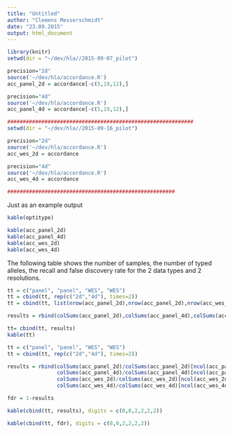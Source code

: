 ```yaml
---
title: "Untitled"
author: "Clemens Messerschmidt"
date: "23.09.2015"
output: html_document
---
```


```r
library(knitr)
setwd(dir = "~/dev/hla//2015-09-07_pilot")

precision="2d"
source('~/dev/hla/accordance.R')
acc_panel_2d = accordance[-c(5,19,12),]

precision="4d"
source('~/dev/hla/accordance.R')
acc_panel_4d = accordance[-c(5,19,12),]

############################################################
setwd(dir = "~/dev/hla//2015-09-16_pilot")

precision="2d"
source('~/dev/hla/accordance.R')
acc_wes_2d = accordance

precision="4d"
source('~/dev/hla/accordance.R')
acc_wes_4d = accordance

######################################################
```

Just as an example output
```r
kable(optitype)
```

```r

kable(acc_panel_2d)
kable(acc_panel_4d)
kable(acc_wes_2d)
kable(acc_wes_4d)

```

The following table shows the number of samples, the number of typed alleles, the recall and false discovery rate for the 2 data types and 2 resolutions.

```r
tt = c("panel", "panel", "WES", "WES")
tt = cbind(tt, rep(c("2d","4d"), times=2))
tt = cbind(tt, list(nrow(acc_panel_2d),nrow(acc_panel_2d),nrow(acc_wes_2d),nrow(acc_wes_2d)))

results = rbind(colSums(acc_panel_2d),colSums(acc_panel_4d),colSums(acc_wes_2d),colSums(acc_wes_4d))

tt= cbind(tt, results)
kable(tt)

```

```r
tt = c("panel", "panel", "WES", "WES")
tt = cbind(tt, rep(c("2d","4d"), times=2))

results = rbind(colSums(acc_panel_2d)/colSums(acc_panel_2d)[ncol(acc_panel_2d)],
                colSums(acc_panel_4d)/colSums(acc_panel_4d)[ncol(acc_panel_4d)],
                colSums(acc_wes_2d)/colSums(acc_wes_2d)[ncol(acc_wes_2d)],
                colSums(acc_wes_4d)/colSums(acc_wes_4d)[ncol(acc_wes_4d)])

fdr = 1-results

kable(cbind(tt, results), digits = c(0,0,2,2,2,2))

kable(cbind(tt, fdr), digits = c(0,0,2,2,2,2))
```



